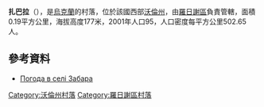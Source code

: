{{coord|51|0|43|N|25|12|45|E|scale:30000|display=title}}

'''扎巴拉'''（{{lang-uk|Забара}}），是[[烏克蘭|烏克蘭]]的村落，位於該國西部[[沃倫州|沃倫州]]，由[[羅日謝區|羅日謝區]]負責管轄，面積0.19平方公里，海拔高度177米，2001年人口95，人口密度每平方公里502.65人。

==參考資料==
* [http://weather.in.ua/ua/volynskaja/8000 Погода в селі Забара] {{Wayback|url=http://weather.in.ua/ua/volynskaja/8000 |date=20111219102910 }}

[[Category:沃倫州村落|Category:沃倫州村落]]
[[Category:羅日謝區村落|Category:羅日謝區村落]]


{{Volyn-geo-stub}}